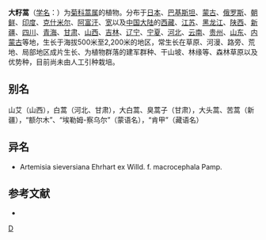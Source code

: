 {{Speciesbox
| taxon = Artemisia sieversiana
| binomial_authority = Ehrhart ex Willd.
}}

'''大籽蒿'''（[[学名|学名]]：{{lang|la|''Artemisia sieversiana''}}）为[[菊科|菊科]][[蒿属|蒿属]]的植物。分布于[[日本|日本]]、[[巴基斯坦|巴基斯坦]]、[[蒙古|蒙古]]、[[俄罗斯|俄罗斯]]、[[朝鲜|朝鲜]]、[[印度|印度]]、[[克什米尔|克什米尔]]、[[阿富汗|阿富汗]]、[[宽|宽]]以及[[中国大陆|中国大陆]]的[[西藏|西藏]]、[[江苏|江苏]]、[[黑龙江|黑龙江]]、[[陕西|陕西]]、[[新疆|新疆]]、[[四川|四川]]、[[青海|青海]]、[[甘肃|甘肃]]、[[山西|山西]]、[[吉林|吉林]]、[[辽宁|辽宁]]、[[宁夏|宁夏]]、[[河北|河北]]、[[云南|云南]]、[[贵州|贵州]]、[[山东|山东]]、[[内蒙古|内蒙古]]等地，生长于海拔500米至2,200米的地区，常生长在草原、河漫、路旁、荒地、局部地区成片生长、为植物群落的建军群种、干山坡、林缘等、森林草原以及优势种，目前尚未由人工引种栽培。

== 别名 ==
山艾（山西），白蒿（河北、甘肃），大白蒿、臭蒿子（甘肃），大头蒿、苦蒿（新疆），“额尔木”、“埃勒姆-察乌尔”（蒙语名），“肯甲”（藏语名）

== 异名 ==
* Artemisia sieversiana Ehrhart ex Willd. f. macrocephala Pamp.

== 参考文献 ==
<div class="references-small">
* {{cite web| url =http://www.bioinfo.cn/db05/KmzwSpecies.php?action=view&id=4232| title =大籽蒿| work =《中国高等植物数据库全库》| publisher =中国科学院微生物研究所| author =昆明植物研究所| accessdate =2009-02-24| deadurl =yes| archiveurl =https://web.archive.org/web/20160305070827/http://www.bioinfo.cn/db05/KmzwSpecies.php?action=view&id=4232| archivedate =2016-03-05}}
</div>
{{Taxonbar|from=Q722965}}

[[Category:蒿属|D]]